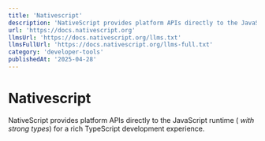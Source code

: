 ```yaml
---
title: 'Nativescript'
description: 'NativeScript provides platform APIs directly to the JavaScript runtime ( _with strong types_) for a rich TypeScript development experience.'
url: 'https://docs.nativescript.org'
llmsUrl: 'https://docs.nativescript.org/llms.txt'
llmsFullUrl: 'https://docs.nativescript.org/llms-full.txt'
category: 'developer-tools'
publishedAt: '2025-04-28'
---
```


# Nativescript

NativeScript provides platform APIs directly to the JavaScript runtime ( _with strong types_) for a rich TypeScript development experience.
